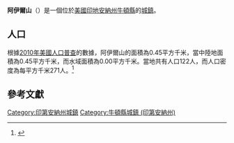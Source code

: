 {{noteTA
|G1=USState
|G2=地名
|G3=Unit
}}
{{Infobox settlement
|name            = 阿伊爾山
|native_name = Mount Ayr
|settlement_type          = [[鎮|城鎮]]
|image_skyline            = Newton County Indiana Incorporated and Unincorporated areas Mount Ayr Highlighted 1851336.svg
|imagesize                = 250px
|image_map                = 
|mapsize                  = 
|subdivision_type         = [[世界政區索引|國家]]
|subdivision_type1        = [[美国州份|州份]]
|subdivision_type2        = [[印地安納州行政區劃|縣]]
|subdivision_name         = [[美国|美国]]
|subdivision_name1        = [[印地安納州|印地安納州]]
|subdivision_name2        = [[牛頓縣_(印地安納州)|牛頓縣]]
|elevation_ft             = 709
|elevation_m              = 216
|timezone                 = [[北美中部时区|CST]]
|area_total_km2           = 0.45
|area_land_km2            = 0.45
|area_water_km2           = 0.00
|area_total_sq_mi         = 
|area_land_sq_mi          = 
|area_water_sq_mi         = 
|population_as_of         = [[2010年美國人口普查|2010]]
|population_footnotes     = 
|population_total         = 122
|population_density_km2   = auto
|population_density_sq_mi = auto
|utc_offset               = -6
|coordinates              = {{coord|40|57|09|N|87|17|54|W|display=inline,title}}
| coor_pinpoint           = 
| coordinates_footnotes   = 
|timezone_DST             = CDT
|utc_offset_DST           = -5
|postal_code_type         = [[美國郵區編號|郵區編號]]
|postal_code              = 47964
|area_code                = [[北美电话区号219|219]]
|blank_name = [[地名信息系统|GNIS ID]]
|blank_info = 449698<ref name="GNIS">{{cite gnis|449698|Mount Ayr}}</ref>
}}
'''阿伊爾山'''（{{lang-en|Mount Ayr}}）是一個位於[[美國|美國]][[印地安納州|印地安納州]][[牛頓縣_(印地安納州)|牛頓縣]]的[[鎮|城鎮]]。

== 人口 ==
根據[[2010年美國人口普查|2010年美國人口普查]]的數據，阿伊爾山的面積為0.45平方千米，當中陸地面積為0.45平方千米，而水域面積為0.00平方千米。當地共有人口122人，而人口密度為每平方千米271人。<ref name="GR8">{{cite web|url=http://factfinder2.census.gov|publisher=[[美国人口调查局|美国人口调查局]]|accessdate=2011-05-14|title=American FactFinder|archive-date=2013-09-11|archive-url=https://web.archive.org/web/20130911234518/http://factfinder2.census.gov/|dead-url=no}}</ref>

== 參考文獻 ==
{{reflist}}

{{牛頓縣 (印地安納州)}}

{{DEFAULTSORT:Mount Ayr, Indiana}}
[[Category:印第安納州城鎮|Category:印第安納州城鎮]]
[[Category:牛頓縣城鎮_(印第安納州)|Category:牛頓縣城鎮 (印第安納州)]]

{{Indiana-geo-stub}}